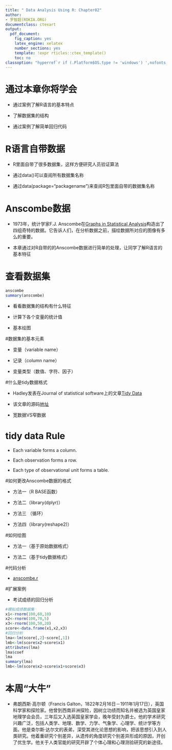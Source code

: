 ```yaml
---
title: " Data Analysis Using R: Chapter02"
author: 
- 罗智超(ROKIA.ORG)
documentclass: ctexart
output:
  pdf_document:
    fig_caption: yes
    latex_engine: xelatex
    number_sections: yes
    template: !expr rticles::ctex_template()
    toc: no
classoption: "hyperref`r if (.Platform$OS.type != 'windows') ',nofonts'`"
---
```


# 通过本章你将学会

- 通过案例了解R语言的基本特点

- 了解数据集的结构

- 通过案例了解简单回归代码

# R语言自带数据

- R里面自带了很多数据集，这样方便研究人员验证算法

- 通过data()可以查阅所有数据集名称

- 通过data(package="packagename")来查阅R包里面自带的数据集名称

# Anscombe数据

- 1973年，统计学家F.J. Anscombe在[Graphs in Statistical Analysis](http://www.jstor.org/stable/2682899)构造出了四组奇特的数据。它告诉人们，在分析数据之前，描绘数据所对应的图像有多么的重要。

- 本章通过对R自带的的Anscombe数据进行简单的处理，让同学了解R语言的基本特征

# 查看数据集
```r
anscombe
summary(anscombe)
```

- 看看数据集的结构有什么特征

- 计算下各个变量的统计值

- 基本绘图

#数据集的基本元素

- 变量（variable name）

- 记录（column name）

- 变量类型（数值、字符、因子）

#什么是tidy数据格式

- Hadley发表在Journal of statistical software上的文章[Tidy Data](http://www.jstatsoft.org/v59/i10/paper)

- 该文章的源码[地址](https://github.com/hadley/tidy-data)

- 宽数据VS窄数据

# tidy data Rule

- Each variable forms a column.

- Each observation forms a row.

- Each type of observational unit forms a table.


#如何更改Anscombe数据的格式

- 方法一（R BASE函数）

- 方法二（library(dplyr)）

- 方法三 （循环）

- 方法四（library(reshape2)）

#如何绘图

- 方法一（基于原始数据格式）

- 方法二（基于tidy数据格式）

#代码分析

- [anscombe.r](https://github.com/zhichaoluo/DataAnalysis/blob/master/Anscombe.R)


#扩展案例

- 考试成绩的回归分析

```r
#模拟成绩数据集
x1<-rnorm(100,60,10)
x2<-rnorm(100,70,5)
x3<-rnorm(100,50,20)
score<-data.frame(x1,x2,x3)
#回归分析
lma<-lm(score[,2]~score[,1])
lmb<-lm(score$x2~score$x1)
attributes(lma)
lma$coef
lma
summary(lma)
lmb<-lm(score$x2~score$x1+score$x3)

```


# 本周“大牛”

- 弗朗西斯·高尔顿（Francis Galton，1822年2月16日－1911年1月17日），英国科学家和探险家。他曾到西南非洲探险，因树立功绩而知名并被选为英国皇家地理学会会员，三年后又入选英国皇家学会，晚年受封为爵士。他的学术研究兴趣广泛，包括人类学、地理、数学、力学、气象学、心理学、统计学等方面。他是查尔斯·达尔文的表弟，深受其进化论思想的影响，把该思想引入到人类研究。他着重研究个别差异，从遗传的角度研究个别差异形成的原因，开创了优生学。他关于人类官能的研究开辟了个体心理和心理测验研究的新途径。



